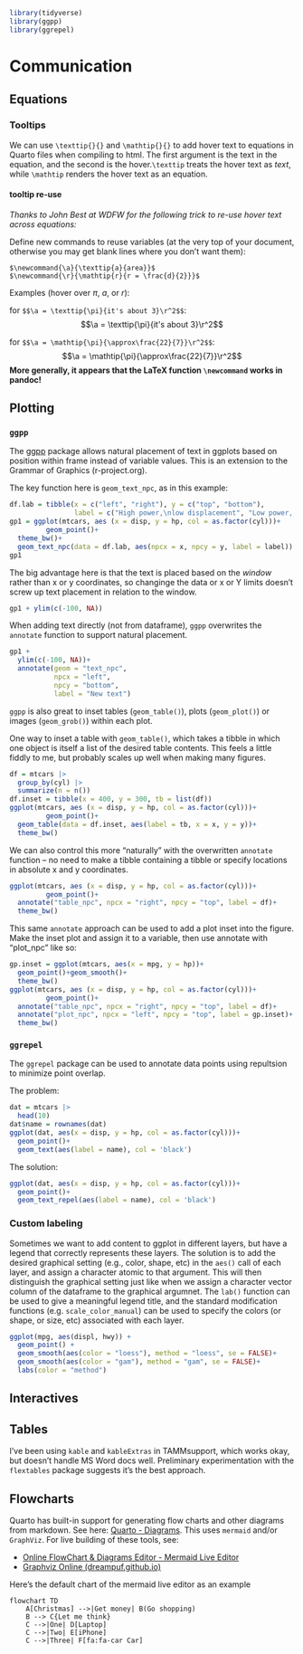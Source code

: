 ```r
library(tidyverse)
library(ggpp)
library(ggrepel)
```


# Communication

## Equations

### Tooltips


$\newcommand{\a}{\texttip{a}{area}}$
$\newcommand{\r}{\mathtip{r}{r = \frac{d}{2}}}$

We can use `\texttip{}{}` and `\mathtip{}{}` to add hover text to equations in Quarto files when compiling to html. The first argument is the text in the equation, and the second is the hover.`\texttip` treats the hover text as *text*, while `\mathtip` renders the hover text as an equation.


#### tooltip re-use

*Thanks to John Best at WDFW for the following trick to re-use hover text across equations:*

Define new commands to reuse variables (at the very top of your document, otherwise you may get blank lines where you don't want them):

```
$\newcommand{\a}{\texttip{a}{area}}$
$\newcommand{\r}{\mathtip{r}{r = \frac{d}{2}}}$
```

Examples (hover over $\pi$, $a$, or $r$):

for `$$\a = \texttip{\pi}{it's about 3}\r^2$$`:
$$\a = \texttip{\pi}{it's about 3}\r^2$$

for `$$\a = \mathtip{\pi}{\approx\frac{22}{7}}\r^2$$`:
$$\a = \mathtip{\pi}{\approx\frac{22}{7}}\r^2$$
**More generally, it appears that the LaTeX function `\newcommand` works in pandoc!**

## Plotting

### `ggpp`

The [ggpp](https://cran.r-project.org/web/packages/ggpp/vignettes/grammar-extensions.html) package allows natural placement of text in ggplots based on position within frame instead of variable values.  This is an extension to the Grammar of Graphics (r-project.org). 

The key function here is `geom_text_npc`, as in this example:

```r
df.lab = tibble(x = c("left", "right"), y = c("top", "bottom"), 
                label = c("High power,\nlow displacement", "Low power, high displacement"))
gp1 = ggplot(mtcars, aes (x = disp, y = hp, col = as.factor(cyl)))+
         geom_point()+
  theme_bw()+
  geom_text_npc(data = df.lab, aes(npcx = x, npcy = y, label = label))
gp1
```

The big advantage here is that the text is placed based on the *window* rather than x or y coordinates, so changinge the data or
x or Y limits doesn't screw up text placement in relation to the window.

```r
gp1 + ylim(c(-100, NA))
```


When adding text directly (not from dataframe), `ggpp` overwrites the `annotate` function to support natural placement.

```r
gp1 + 
  ylim(c(-100, NA))+
  annotate(geom = "text_npc",
           npcx = "left",
           npcy = "bottom",
           label = "New text")
```



`ggpp` is also great to inset tables (`geom_table()`), plots (`geom_plot()`) or images (`geom_grob()`) within each plot. 

One way to inset a table with `geom_table()`, which takes a tibble in which one object is itself a list of the desired table contents. This feels a little fiddly to me, but probably scales up well when making many figures.


```r
df = mtcars |> 
  group_by(cyl) |> 
  summarize(n = n())
df.inset = tibble(x = 400, y = 300, tb = list(df))
ggplot(mtcars, aes (x = disp, y = hp, col = as.factor(cyl)))+
         geom_point()+
  geom_table(data = df.inset, aes(label = tb, x = x, y = y))+
  theme_bw()
```

We can also control this more "naturally" with the overwritten `annotate` function -- no need to make a tibble containing a tibble or specify locations in absolute x and y coordinates.

```r
ggplot(mtcars, aes (x = disp, y = hp, col = as.factor(cyl)))+
         geom_point()+
  annotate("table_npc", npcx = "right", npcy = "top", label = df)+
  theme_bw()
```

This same `annotate` approach can be used to add a plot inset into the figure. Make the inset plot and assign it to a variable, then use annotate with "plot_npc" like so:

```r
gp.inset = ggplot(mtcars, aes(x = mpg, y = hp))+
  geom_point()+geom_smooth()+
  theme_bw()
ggplot(mtcars, aes (x = disp, y = hp, col = as.factor(cyl)))+
         geom_point()+
  annotate("table_npc", npcx = "right", npcy = "top", label = df)+
  annotate("plot_npc", npcx = "left", npcy = "top", label = gp.inset)+
  theme_bw()
```



### `ggrepel`

The `ggrepel` package can be used to annotate data points using repultsion to minimize point overlap. 

The problem:

```r
dat = mtcars |> 
  head(10)
dat$name = rownames(dat)
ggplot(dat, aes(x = disp, y = hp, col = as.factor(cyl)))+
  geom_point()+
  geom_text(aes(label = name), col = 'black')
```

The solution: 

```r
ggplot(dat, aes(x = disp, y = hp, col = as.factor(cyl)))+
  geom_point()+
  geom_text_repel(aes(label = name), col = 'black')
```



### Custom labeling

Sometimes we want to add content to ggplot in different layers, but have a legend that correctly represents these layers. The solution is to add the desired graphical setting (e.g., color, shape, etc) in the `aes()` call of each layer, and assign a character atomic to that argument. This will then distinguish the graphical setting just like when we assign a character vector column of the dataframe to the graphical argumnet. The `lab()` function can be used to give a meaningful legend title, and the standard modification functions (e.g. `scale_color_manual`) can be used to specify the colors (or shape, or size, etc) associated with each layer.

```r
ggplot(mpg, aes(displ, hwy)) + 
  geom_point() + 
  geom_smooth(aes(color = "loess"), method = "loess", se = FALSE)+
  geom_smooth(aes(color = "gam"), method = "gam", se = FALSE)+
  labs(color = "method")
```



## Interactives


## Tables

I've been using `kable` and `kableExtras` in TAMMsupport, which works okay, but doesn't handle MS Word docs well. Preliminary experimentation with the `flextables` package suggests it's the best approach.

## Flowcharts

Quarto has built-in support for generating flow charts and other diagrams from markdown. See here: [Quarto - Diagrams](https://quarto.org/docs/authoring/diagrams.html). This uses `mermaid` and/or `GraphViz`. For live building of these tools, see:

- [Online FlowChart & Diagrams Editor - Mermaid Live Editor](https://mermaid.live/)
- [Graphviz Online (dreampuf.github.io)](https://dreampuf.github.io/GraphvizOnline/)


Here's the default chart of the mermaid live editor as an example

```mermaid
flowchart TD
    A[Christmas] -->|Get money| B(Go shopping)
    B --> C{Let me think}
    C -->|One| D[Laptop]
    C -->|Two| E[iPhone]
    C -->|Three| F[fa:fa-car Car]

```

